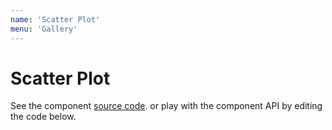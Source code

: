 ```yaml
---
name: 'Scatter Plot'
menu: 'Gallery'
---
```


# Scatter Plot

See the component [source code](https://github.com/kristw/encodable/tree/master/packages/docs/src/components/ScatterPlot).
or play with the component API by editing the code below.


<!-- https://worldpopulationreview.com/state-rankings/alcohol-consumption-by-state -->

<Playground>
  <Frame width={400} height={400} background="#FFE6B4">
    <ScatterPlot width={400} height={400} data={cars} encoding={{
      x: {
        type: 'quantitative',
        field: 'x',
        scale: { type: 'linear', nice: true },
        axis: { title: 'Miles per gallon →' }
      },
      y: {
        type: 'quantitative',
        field: 'y',
        axis: { title: '↑ Horsepower' }
      },
      stroke: { value: '#FB664B' },
      fill: { value: 'none' }
    }} />
  </Frame>
</Playground>

